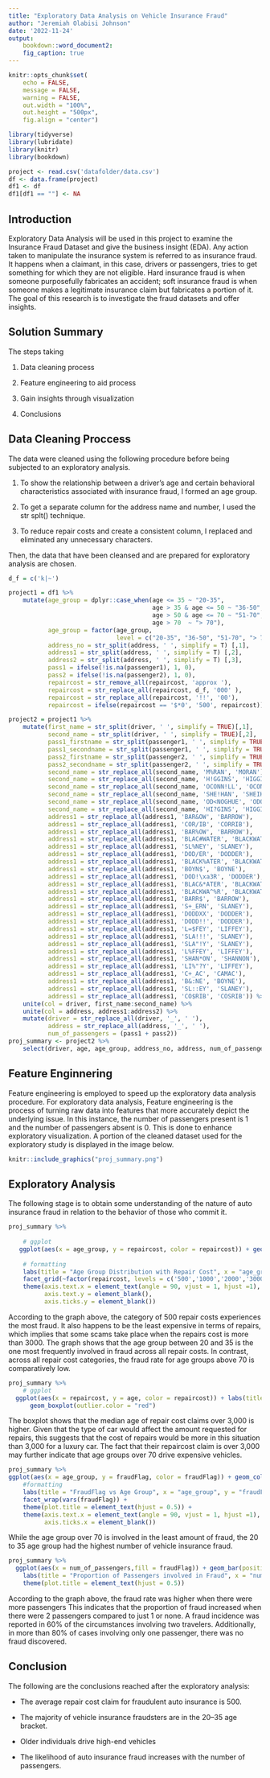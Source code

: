 ```yaml
---
title: "Exploratory Data Analysis on Vehicle Insurance Fraud"
author: "Jeremiah Olabisi Johnson"
date: '2022-11-24'
output:
    bookdown::word_document2:
    fig_caption: true
---
```


```r
knitr::opts_chunk$set(
    echo = FALSE,
    message = FALSE,
    warning = FALSE,
    out.width = "100%",
    out.height = "500px",
    fig.align = "center")
```


```r
library(tidyverse)
library(lubridate)
library(knitr)
library(bookdown)
```


```r
project <- read.csv('datafolder/data.csv')
df <- data.frame(project)
df1 <- df
df1[df1 == ""] <- NA
```


## Introduction

Exploratory Data Analysis will be used in this project to examine the Insurance Fraud Dataset and give the business insight (EDA). Any action taken to manipulate the insurance system is referred to as insurance fraud. It happens when a claimant, in this case, drivers or passengers, tries to get something for which they are not eligible. Hard insurance fraud is when someone purposefully fabricates an accident; soft insurance fraud is when someone makes a legitimate insurance claim but fabricates a portion of it. The goal of this research is to investigate the fraud datasets and offer insights.

## Solution Summary

The steps taking 

1. Data cleaning process

2. Feature engineering to aid process 

3. Gain insights through visualization

4. Conclusions

## Data Cleaning Proccess

The data were cleaned using the following procedure before being subjected to an exploratory analysis.

1. To show the relationship between a driver's age and certain behavioral characteristics associated with insurance fraud, I formed an age group.

2. To get a separate column for the address name and number, I used the str splt() technique.

3. To reduce repair costs and create a consistent column, I replaced and eliminated any unnecessary characters.

Then, the data that have been cleansed and are prepared for exploratory analysis are chosen.

```r
d_f = c('k|~')

project1 = df1 %>% 
    mutate(age_group = dplyr::case_when(age <= 35 ~ "20-35",
                                        age > 35 & age <= 50 ~ "36-50",
                                        age > 50 & age <= 70 ~ "51-70",
                                        age > 70  ~ "> 70"),
           age_group = factor(age_group,
                              level = c("20-35", "36-50", "51-70", "> 70")),
           address_no = str_split(address, ' ', simplify = T) [,1],
           address1 = str_split(address, ' ', simplify = T) [,2],
           address2 = str_split(address, ' ', simplify = T) [,3],
           pass1 = ifelse(!is.na(passenger1), 1, 0),
           pass2 = ifelse(!is.na(passenger2), 1, 0),
           repaircost = str_remove_all(repaircost, 'approx '),
           repaircost = str_replace_all(repaircost, d_f, '000' ),
           repaircost = str_replace_all(repaircost, '!!', '00'),
           repaircost = ifelse(repaircost == '$*0', '500', repaircost))
```


```r
project2 = project1 %>% 
    mutate(first_name = str_split(driver, ' ', simplify = TRUE)[,1],
           second_name = str_split(driver, ' ', simplify = TRUE)[,2],
           pass1_firstname = str_split(passenger1, ' ', simplify = TRUE) [,1],
           pass1_secondname = str_split(passenger1, ' ', simplify = TRUE)[,2],
           pass2_firstname = str_split(passenger2, ' ', simplify = TRUE)[,1],
           pass2_secondname = str_split(passenger2, ' ', simplify = TRUE)[,2],
           second_name = str_replace_all(second_name, 'M%RAN', 'MORAN'),
           second_name = str_replace_all(second_name, 'H!GGINS', 'HIGGINS'),
           second_name = str_replace_all(second_name, 'OCONN!LL', 'OCONNILL'),
           second_name = str_replace_all(second_name, 'SHE!HAN', 'SHEIHAN'),
           second_name = str_replace_all(second_name, 'OD<NOGHUE', 'ODONOGHUE'),
           second_name = str_replace_all(second_name, 'HI?GINS', 'HIGGINS'),
           address1 = str_replace_all(address1, 'BAR&OW', 'BARROW'),
           address1 = str_replace_all(address1, 'COR/IB', 'CORRIB'),
           address1 = str_replace_all(address1, 'BAR%OW', 'BARROW'),
           address1 = str_replace_all(address1, 'BLAC#WATER', 'BLACKWATER'),
           address1 = str_replace_all(address1, 'SL%NEY', 'SLANEY'),
           address1 = str_replace_all(address1, 'DOD/ER', 'DODDER'),
           address1 = str_replace_all(address1, 'BLACK%ATER', 'BLACKWATER'),
           address1 = str_replace_all(address1, 'BOYN$', 'BOYNE'),
           address1 = str_replace_all(address1, 'DOD!\xa3R', 'DODDER'),
           address1 = str_replace_all(address1, 'BLAC&*ATER', 'BLACKWATER'),
           address1 = str_replace_all(address1, 'BLACKWA^%R', 'BLACKWATER'),
           address1 = str_replace_all(address1, 'BARR$', 'BARROW'),
           address1 = str_replace_all(address1, 'S+_ERN', 'SLANEY'),
           address1 = str_replace_all(address1, 'DODDXX', 'DODDER'),
           address1 = str_replace_all(address1, 'DODD!!', 'DODDER'),
           address1 = str_replace_all(address1, 'L=$FEY', 'LIFFEY'),
           address1 = str_replace_all(address1, 'SLA!!!', 'SLANEY'),
           address1 = str_replace_all(address1, 'SLA"!Y', 'SLANEY'),
           address1 = str_replace_all(address1, 'L%FFEY', 'LIFFEY'),
           address1 = str_replace_all(address1, 'SHAN*ON', 'SHANNON'),
           address1 = str_replace_all(address1, 'LI%"?Y', 'LIFFEY'),
           address1 = str_replace_all(address1, 'C+_AC', 'CAMAC'),
           address1 = str_replace_all(address1, 'B&:NE', 'BOYNE'),
           address1 = str_replace_all(address1, 'SL::EY', 'SLANEY'),
           address1 = str_replace_all(address1, 'CO$RIB', 'COSRIB')) %>% 
    unite(col = driver, first_name:second_name) %>% 
    unite(col = address, address1:address2) %>% 
    mutate(driver = str_replace_all(driver, '_', ' '),
           address = str_replace_all(address, '_', ' '),
           num_of_passengers = (pass1 + pass2))
proj_summary <- project2 %>%
    select(driver, age, age_group, address_no, address, num_of_passengers, repaircost, fraudFlag) 
```

## Feature Enginnering

Feature engineering is employed to speed up the exploratory data analysis procedure. For exploratory data analysis, Feature engineering is the process of turning raw data into features that more accurately depict the underlying issue. In this instance, the number of passengers present is 1 and the number of passengers absent is 0. This is done to enhance exploratory visualization. A portion of the cleaned dataset used for the exploratory study is displayed in the image below.

```r
knitr::include_graphics("proj_summary.png")
```


## Exploratory Analysis

The following stage is to obtain some understanding of the nature of auto insurance fraud in relation to the behavior of those who commit it.

```r

proj_summary %>%
    
    # ggplot
   ggplot(aes(x = age_group, y = repaircost, color = repaircost)) + geom_col() +
    
    # formatting
    labs(title = "Age Group Distribution with Repair Cost", x = "age_group", y = "repaircost") +
    facet_grid(~factor(repaircost, levels = c('500','1000','2000','3000','above 3000'))) +
    theme(axis.text.x = element_text(angle = 90, vjust = 1, hjust =1),
          axis.text.y = element_blank(),
          axis.ticks.y = element_blank())

```

According to the graph above, the category of 500 repair costs experiences the most fraud. It also happens to be the least expensive in terms of repairs, which implies that some scams take place when the repairs cost is more than 3000. The graph shows that the age group between 20 and 35 is the one most frequently involved in fraud across all repair costs. In contrast, across all repair cost categories, the fraud rate for age groups above 70 is comparatively low.


```r

proj_summary %>%
    # ggplot
  ggplot(aes(x = repaircost, y = age, color = repaircost)) + labs(title = "Boxplot of ages by Repaircost", x = "repaircost", y = "age") +
      geom_boxplot(outlier.color = "red")
```

The boxplot shows that the median age of repair cost claims over 3,000 is higher. Given that the type of car would affect the amount requested for repairs, this suggests that the cost of repairs would be more in this situation than 3,000 for a luxury car. The fact that their repaircost claim is over 3,000 may further indicate that age groups over 70 drive expensive vehicles.

```r

proj_summary %>%
ggplot(aes(x = age_group, y = fraudFlag, color = fraudFlag)) + geom_col() + 
    #formatting
    labs(title = "FraudFlag vs Age Group", x = "age_group", y = "fraudFlag") +
    facet_wrap(vars(fraudFlag)) +
    theme(plot.title = element_text(hjust = 0.5)) +
    theme(axis.text.x = element_text(angle = 90, vjust = 1, hjust =1),
          axis.ticks.x = element_blank())
```

While the age group over 70 is involved in the least amount of fraud, the 20 to 35 age group had the highest number of vehicle insurance fraud. 


```r
proj_summary %>%
  ggplot(aes(x = num_of_passengers,fill = fraudFlag)) + geom_bar(position = "fill") +
    labs(title = "Proportion of Passengers involved in Fraud", x = "num_of_passengers", fill = "fraudFlag") +
    theme(plot.title = element_text(hjust = 0.5))
```

According to the graph above, the fraud rate was higher when there were more passengers This indicates that the proportion of fraud increased when there were 2 passengers compared to just 1 or none. A fraud incidence was reported in 60% of the circumstances involving two travelers. Additionally, in more than 80% of cases involving only one passenger, there was no fraud discovered.


## Conclusion 

The following are the conclusions reached after the exploratory analysis: 

* The average repair cost claim for fraudulent auto insurance is 500. 

* The majority of vehicle insurance fraudsters are in the 20–35 age bracket. 

* Older individuals drive high-end vehicles 

* The likelihood of auto insurance fraud increases with the number of passengers.




